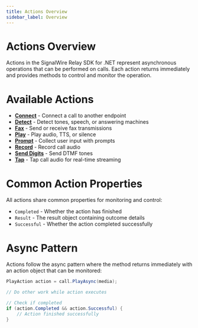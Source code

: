 ```yaml
---
title: Actions Overview
sidebar_label: Overview
---
```


[connect]: ./connect
[detect]: ./detect
[fax]: ./fax
[play]: ./play
[prompt]: ./prompt
[record]: ./record
[send-digits]: ./send-digits
[tap]: ./tap

# Actions Overview

Actions in the SignalWire Relay SDK for .NET represent asynchronous operations that can be performed on calls. Each action returns immediately and provides methods to control and monitor the operation.

# Available Actions

- [**Connect**][connect] - Connect a call to another endpoint
- [**Detect**][detect] - Detect tones, speech, or answering machines
- [**Fax**][fax] - Send or receive fax transmissions
- [**Play**][play] - Play audio, TTS, or silence
- [**Prompt**][prompt] - Collect user input with prompts
- [**Record**][record] - Record call audio
- [**Send Digits**][send-digits] - Send DTMF tones
- [**Tap**][tap] - Tap call audio for real-time streaming

# Common Action Properties

All actions share common properties for monitoring and control:

- `Completed` - Whether the action has finished
- `Result` - The result object containing outcome details
- `Successful` - Whether the action completed successfully

# Async Pattern

Actions follow the async pattern where the method returns immediately with an action object that can be monitored:

```csharp
PlayAction action = call.PlayAsync(media);

// Do other work while action executes

// Check if completed
if (action.Completed && action.Successful) {
    // Action finished successfully
}
```